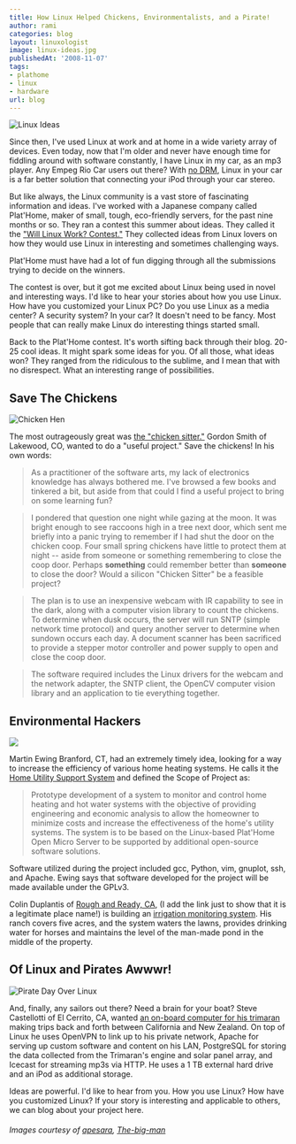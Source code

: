 ```yaml
---
title: How Linux Helped Chickens, Environmentalists, and a Pirate!
author: rami
categories: blog
layout: linuxologist
image: linux-ideas.jpg
publishedAt: '2008-11-07'
tags:
- plathome
- linux
- hardware
url: blog
---
```


![Linux Ideas](/assets/images/content/blog/linux-ideas.jpg)

Since then, I've used Linux at work and at home in a wide variety array of devices. Even today, now that I'm older and never have enough time for fiddling around with software constantly, I have Linux in my car, as an mp3 player. Any Empeg Rio Car users out there? With [no DRM](/2008/10/01/why-its-time-to-kick-drm-to-the-curb), Linux in your car is a far better solution that connecting your iPod through your car stereo.

But like always, the Linux community is a vast store of fascinating information and ideas. I've worked with a Japanese company called Plat'Home, maker of small, tough, eco-friendly servers, for the past nine months or so. They ran a contest this summer about ideas. They called it the ["Will Linux Work? Contest."](http://www.plathomeus.blogspot.com/) They collected ideas from Linux lovers on how they would use Linux in interesting and sometimes challenging ways.

Plat'Home must have had a lot of fun digging through all the submissions trying to decide on the winners.

The contest is over, but it got me excited about Linux being used in novel and interesting ways. I'd like to hear your stories about how you use Linux. How have you customized your Linux PC? Do you use Linux as a media center? A security system? In your car? It doesn't need to be fancy. Most people that can really make Linux do interesting things started small.

Back to the Plat'Home contest. It's worth sifting back through their blog. 20-25 cool ideas. It might spark some ideas for you. Of all those, what ideas won? They ranged from the ridiculous to the sublime, and I mean that with no disrespect. What an interesting range of possibilities.

## Save The Chickens

![Chicken Hen](/assets/images/content/blog/chicken-hen.jpg)

The most outrageously great was [the "chicken sitter."](http://plathomeus.blogspot.com/2008/10/final-results-chicken-sitter.html) Gordon Smith of Lakewood, CO, wanted to do a "useful project." Save the chickens! In his own words:

> As a practitioner of the software arts, my lack of electronics knowledge has always bothered me. I've browsed a few books and tinkered a bit, but aside from that could I find a useful project to bring on some learning fun?
 
> I pondered that question one night while gazing at the moon. It was bright enough to see raccoons high in a tree next door, which sent me briefly into a panic trying to remember if I had shut the door on the chicken coop. Four small spring chickens have little to protect them at night -- aside from someone or something remembering to close the coop door. Perhaps **something** could remember better than **someone** to close the door? Would a silicon "Chicken Sitter" be a feasible project?
 
> The plan is to use an inexpensive webcam with IR capability to see in the dark, along with a computer vision library to count the chickens. To determine when dusk occurs, the server will run SNTP (simple network time protocol) and query another server to determine when sundown occurs each day. A document scanner has been sacrificed to provide a stepper motor controller and power supply to open and close the coop door.
 
> The software required includes the Linux drivers for the webcam and the network adapter, the SNTP client, the OpenCV computer vision library and an application to tie everything together.
 

## Environmental Hackers

![](/assets/images/content/blog/environmental-hackers.jpg)

Martin Ewing Branford, CT, had an extremely timely idea, looking for a way to increase the efficiency of various home heating systems. He calls it the [Home Utility Support System](http://plathomeus.blogspot.com/2008/10/final-results-home-utility-support.html) and defined the Scope of Project as:

> Prototype development of a system to monitor and control home heating and hot water systems with the objective of providing engineering and economic analysis to allow the homeowner to minimize costs and increase the effectiveness of the home's utility systems. The system is to be based on the Linux-based Plat'Home Open Micro Server to be supported by additional open-source software solutions.

Software utilized during the project included gcc, Python, vim, gnuplot, ssh, and Apache. Ewing says that software developed for the project will be made available under the GPLv3\.

Colin Duplantis of [Rough and Ready, CA](http://maps.google.com/maps?f=q&hl=en&geocode=&q=Rough+and+Ready,+CA+95975&sll=37.0625,-95.677068&sspn=31.839416,59.589844&ie=UTF8&ll=39.234181,-121.134996&spn=0.030382,0.058193&z=14), (I add the link just to show that it is a legitimate place name!) is building an [irrigation monitoring system](http://plathomeus.blogspot.com/2008/10/final-results-irrigation-monitoring.html). His ranch covers five acres, and the system waters the lawns, provides drinking water for horses and maintains the level of the man-made pond in the middle of the property.

## Of Linux and Pirates Awwwr!

![Pirate Day Over Linux](/assets/images/content/blog/pirate-day-over-linux.jpg)

And, finally, any sailors out there? Need a brain for your boat? Steve Castellotti of El Cerrito, CA, wanted [an on-board computer for his trimaran](http://plathomeus.blogspot.com/2008/10/final-results-gps-monitoring-system.html) making trips back and forth between California and New Zealand. On top of Linux he uses OpenVPN to link up to his private network, Apache for serving up custom software and content on his LAN, PostgreSQL for storing the data collected from the Trimaran's engine and solar panel array, and Icecast for streaming mp3s via HTTP. He uses a 1 TB external hard drive and an iPod as additional storage.

Ideas are powerful. I'd like to hear from you. How you use Linux? How have you customized Linux? If your story is interesting and applicable to others, we can blog about your project here.

###### Images courtesy of  [apesara](http://flickr.com/photos/apesara/2499666202/), [The-big-man](http://flickr.com/photos/sonor/440734966/)
